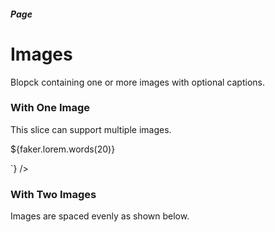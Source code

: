 

<Meta title="Slices/Page/Images" component={PageBodyImages} />

##### Page

# Images

Blopck containing one or more images with optional captions.

### With One Image

This slice can support multiple images.

<Canvas withSource="none">
  <Story name="With One Image">
    <PageBodyImages nextSharesBg={false}>
      <PageBodyImages.Image
        imageFluid={buildImgixFluid({
          url: 'https://images.unsplash.com/photo-1500961585473-b554ed1bcff5',
          sourceWidth: 800,
          sourceHeight: 600,
        })}
        captionHTML={`<p>${faker.lorem.words(20)}</p>`}
      />
    </PageBodyImages>
  </Story>
</Canvas>

### With Two Images

Images are spaced evenly as shown below.

<Canvas withSource="none">
  <Story name="With Two Images">
    <PageBodyImages nextSharesBg={false}>
      <PageBodyImages.Image
        imageFluid={buildImgixFluid({
          url: 'https://images.unsplash.com/photo-1500961585473-b554ed1bcff5',
          sourceWidth: 800,
          sourceHeight: 600,
        })}
      />
      <PageBodyImages.Image
        imageFluid={buildImgixFluid({
          url: 'https://images.unsplash.com/photo-1519662978799-2f05096d3636',
          sourceWidth: 800,
          sourceHeight: 600,
        })}
      />
    </PageBodyImages>
  </Story>
</Canvas>
